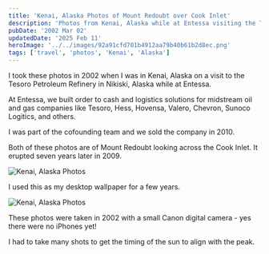 ```yaml
---
title: 'Kenai, Alaska Photos of Mount Redoubt over Cook Inlet'
description: 'Photos from Kenai, Alaska while at Entessa visiting the Tesoro Petroleum Refinery in Nikiski, Alaska in 2002'
pubDate: '2002 Mar 02'
updatedDate: '2025 Feb 11'
heroImage: '../../images/92a91cfd701b4912aa79b40b61b2d8ec.png'
tags: ['travel', 'photos', 'Kenai', 'Alaska']
---
```



I took these photos in 2002 when I was in Kenai, Alaska on a visit to the Tesoro Petroleum Refinery in Nikiski, Alaska while at Entessa.

At Entessa, we built order to cash and logistics solutions for midstream oil and gas companies like Tesoro, Hess, Hovensa, Valero, Chevron, Sunoco Logitics, and others.

I was part of the cofounding team and we sold the company in 2010.

Both of these photos are of Mount Redoubt looking across the Cook Inlet. It erupted seven years later in 2009.

<Image src={image1} alt="Kenai, Alaska Photos" />

I used this as my desktop wallpaper for a few years.

<Image src={image2} alt="Kenai, Alaska Photos" />

These photos were taken in 2002 with a small Canon digital camera - yes there were no iPhones yet!

I had to take many shots to get the timing of the sun to align with the peak.
